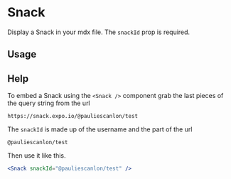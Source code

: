 

<Meta title="Components/Snack" component={Snack} />

# Snack

Display a Snack in your mdx file. The `snackId` prop is required.

<ArgsTable of={Snack} />

## Usage

<Canvas>
  <Story name="usage">
    <Snack snackId="@pauliescanlon/test" />
  </Story>
</Canvas>

## Help

<Story name="help" />

To embed a Snack using the `<Snack />` component grab the last pieces of the query string from the url

```
https://snack.expo.io/@pauliescanlon/test
```

The `snackId` is made up of the username and the part of the url

```
@pauliescanlon/test
```

Then use it like this.

```jsx
<Snack snackId="@pauliescanlon/test" />
```
